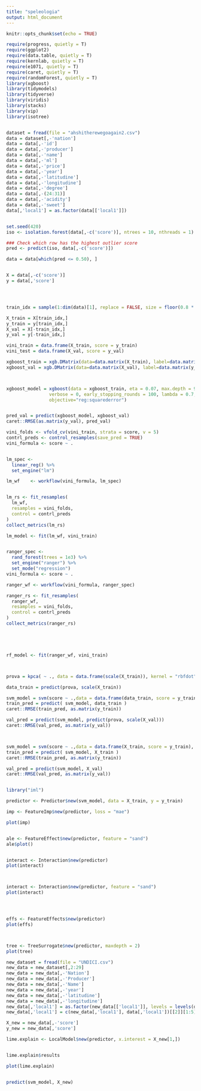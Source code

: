 ---
title: "speleologia"
output: html_document
---

```{r setup, include=FALSE}
knitr::opts_chunk$set(echo = TRUE)
```

```{r}

require(progress, quietly = T)
require(ggplot2)
require(data.table, quietly = T)
require(kernlab, quietly = T)
require(e1071, quietly = T)
require(caret, quietly = T)
require(randomForest, quietly = T)
library(xgboost)
library(tidymodels)
library(tidyverse)
library(viridis)
library(stacks)
library(vip)
library(isotree)


dataset = fread(file = "ahshitherewegoagain2.csv")
data = dataset[,-'nation']
data = data[,-'id']
data = data[,-'producer']
data = data[,-'name']
data = data[,-'ml']
data = data[,-'price']
data = data[,-'year']
data = data[,-'latitudine']
data = data[,-'longitudine']
data = data[,-'degree']
data = data[,-(24:31)]
data = data[,-'acidity']
data = data[,-'sweet']
data[,'local1'] = as.factor(data[['local1']])


set.seed(420)
iso <- isolation.forest(data[,-c('score')], ntrees = 10, nthreads = 1)

### Check which row has the highest outlier score
pred <- predict(iso, data[,-c('score')])

data = data[which(pred <= 0.50), ]


X = data[,-c('score')]
y = data[,'score']




train_idx = sample(1:dim(data)[1], replace = FALSE, size = floor(0.8 * dim(data)[1]))

X_train = X[train_idx,]
y_train = y[train_idx,]
X_val = X[-train_idx,]
y_val = y[-train_idx,]

vini_train = data.frame(X_train, score = y_train)
vini_test = data.frame(X_val, score = y_val)


```



```{r xgboost}


xgboost_train = xgb.DMatrix(data=data.matrix(X_train), label=data.matrix(y_train))
xgboost_val = xgb.DMatrix(data=data.matrix(X_val), label=data.matrix(y_val))



xgboost_model = xgboost(data = xgboost_train, eta = 0.07, max.depth = 9, nrounds = 10000,
                verbose = 0, early_stopping_rounds = 100, lambda = 0.7, min_child_weight = 1,
                objective="reg:squarederror") 


pred_val = predict(xgboost_model, xgboost_val)
caret::RMSE(as.matrix(y_val), pred_val)


```


```{r}

vini_folds <- vfold_cv(vini_train, strata = score, v = 5)
contrl_preds <- control_resamples(save_pred = TRUE)
vini_formula <- score ~ .


lm_spec <-
  linear_reg() %>% 
  set_engine("lm")

lm_wf    <- workflow(vini_formula, lm_spec)


lm_rs <- fit_resamples(
  lm_wf,
  resamples = vini_folds,
  control = contrl_preds
)
collect_metrics(lm_rs)

lm_model <- fit(lm_wf, vini_train)


ranger_spec <-
  rand_forest(trees = 1e3) %>%
  set_engine("ranger") %>%
  set_mode("regression")
vini_formula <- score ~ .

ranger_wf <- workflow(vini_formula, ranger_spec)

ranger_rs <- fit_resamples(
  ranger_wf,
  resamples = vini_folds,
  control = contrl_preds
)
collect_metrics(ranger_rs)





rf_model <- fit(ranger_wf, vini_train)




```
```{r}

prova = kpca( ~ ., data = data.frame(scale(X_train)), kernel = "rbfdot", kpar = list(sigma = 10), verbose = T)

data_train = predict(prova, scale(X_train))

svm_model = svm(score ~ .,data = data.frame(data_train, score = y_train), kernel = "linear")
train_pred = predict( svm_model, data_train )
caret::RMSE(train_pred, as.matrix(y_train))

val_pred = predict(svm_model, predict(prova, scale(X_val)))
caret::RMSE(val_pred, as.matrix(y_val))



svm_model = svm(score ~ .,data = data.frame(X_train, score = y_train), kernel = "radial", gamma = 1)
train_pred = predict( svm_model, X_train )
caret::RMSE(train_pred, as.matrix(y_train))

val_pred = predict(svm_model, X_val)
caret::RMSE(val_pred, as.matrix(y_val))



```





```{r}



library("iml")

predictor <- Predictor$new(svm_model, data = X_train, y = y_train)

imp <- FeatureImp$new(predictor, loss = "mae")

plot(imp)


ale <- FeatureEffect$new(predictor, feature = "sand")
ale$plot()


interact <- Interaction$new(predictor)
plot(interact)



interact <- Interaction$new(predictor, feature = "sand")
plot(interact)




effs <- FeatureEffects$new(predictor)
plot(effs)



tree <- TreeSurrogate$new(predictor, maxdepth = 2)
plot(tree)

```

```{r}


new_dataset = fread(file = "UNDICI.csv")
new_data = new_dataset[,2:29]
new_data = new_data[,-'Nation']
new_data = new_data[,-'Producer']
new_data = new_data[,-'Name']
new_data = new_data[,-'year']
new_data = new_data[,-'latitudine']
new_data = new_data[,-'longitudine']
new_data[,'local1'] = as.factor(new_data[['local1']], levels = levels(data[['local1']]))
new_data[,'local1'] = c(new_data[,'local1'], data[,'local1'])[[2]][1:5]

X_new = new_data[,-'score']
y_new = new_data[,'score']

lime.explain <- LocalModel$new(predictor, x.interest = X_new[1,])


lime.explain$results

plot(lime.explain)


predict(svm_model, X_new)

```

